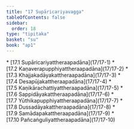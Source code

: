```yaml
---
title: "17 Supāricariyavagga"
tableOfContents: false
sidebar:
  order: 18
type: "tipitaka"
basket: "su"
book: "ap1"
---
```



<DynamicBreadcrumb />



<TableOfContents book="ap1" section="17">
* [17.1 Supāricariyattheraapadāna](17/17-1)
* [17.2 Kaṇaverapupphiyattheraapadāna](17/17-2)
* [17.3 Khajjakadāyakattheraapadāna](17/17-3)
* [17.4 Desapūjakattheraapadāna](17/17-4)
* [17.5 Kaṇikārachattiyattheraapadāna](17/17-5)
* [17.6 Sappidāyakattheraapadāna](17/17-6)
* [17.7 Yūthikapupphiyattheraapadāna](17/17-7)
* [17.8 Dussadāyakattheraapadāna](17/17-8)
* [17.9 Samādapakattheraapadāna](17/17-9)
* [17.10 Pañcaṅguliyattheraapadāna](17/17-10)
</TableOfContents>